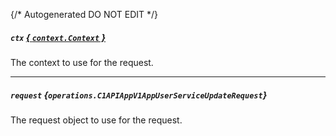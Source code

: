 {/* Autogenerated DO NOT EDIT  */}

##### `ctx` [*{ `context.Context` }*](https://pkg.go.dev/context#Context)
The context to use for the request.

---
##### `request` *{`operations.C1APIAppV1AppUserServiceUpdateRequest`}*
The request object to use for the request.
<Collapsible openLabel={Labels.showProperties} closeLabel={Labels.hideProperties}>
    <C1APIAppV1AppUserServiceUpdateRequest/>
</Collapsible>


